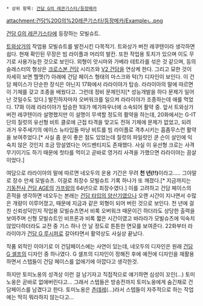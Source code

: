  * 상위 항목: [[건담 G의 레콘기스타/등장메카]]

attachment:건담%20G의%20레콘기스타/등장메카/Exampleㄴ.png

[[건담 G의 레콘기스타]]에 등장하는 모빌슈트.

[[트와상가]]의 작업용 모빌슈트를 발전시킨 다목적기. 트와상가 버전 레쿠텐이라 생각하면 쉽다. 현재 확인된 무장은 빔 라이플과 머리의 발칸. 또한 작업용 토치가 있으며 이도 무기로 사용가능한 것으로 보인다. 외형이 앗시마와 가베라 테트라를 섞은 것 같으며, 등의 슬래스터의 형상은 [[크로스본 건담]] 시리즈와 [[V2 건담]]을 연상케 한다. 그리고 묘한 것이 자세히 보면 헬멧(?) 아래에 건담 페이스 형태의 마스크와 턱(?) 디자인이 보인다. 이 건담 페이스가 단순한 장식은 아닌지 17화에서 라라이야가 탑승. 라라이아의 말에 따르면 이 기체를 갖고 조종을 배웠다고. 그런데 정비 문제인지[* 성능개발을 하다 문제가 일어난 것일수도 있다.] 발진하자마자 오버워크를 일으켜 라라이야가 조종하는데 애를 먹었다. 17화 이래 라라이야가 탑승한 1대가 메가파우너에 소속되어 활약 중. 앞서 트와상가 버전 레쿠텐이라 설명했지만 이 설명이 무색할 정도의 활약을 하는데, 20화에서는 G-IT단의 질럿의 유선형 비트 클로에 근접 타격을 맞고도 전혀 기체에 문제가 없었고, 되려 과거 우주세기의 에이스 뉴타입들 마냥 비트를 빔 라이플로 격추시키는 흠좀무스런 활약을 보여주었다.[* 사실 좀 운이 좋은 점도 있었는데 질럿의 파일럿인 쿤 슨이 살인에 익숙치 않은 것인지 조금 망설였다는 어드벤티지도 존재했다. 사실 이 유선형 크로는 사격무기이기도 하기 때문에 첫타를 먹이고 곧바로 영거리 사격을 가했으면 라라이야는 끔살이었다.]   

여담으로 라라이야의 말에 따르면 네오두의 운용 기간은 무려 '''천 년(!!)'''이라고..... 그야말로 장수 만세 모빌슈츠. 이걸로 최장수 모빌슈트 기록 하나가 또 깨졌다.[* 지금까지는 [[기동전사 건담 AGE]]의 [[가프랑]]의 64년으로 최장수였다.] 이를 고려하고 건담 페이스의 흔적을 생각하면 네오두는 본래는 [[건이지|건담 타입의 양산기]]였으나 오랜 시간이 지나면서 수많은 개량이 이루어졌고, 때문에 지금과 같은 외형이 되어 버린 것으로 보인다. 천 년에 걸친 신뢰성덕인지 작업용 모빌슈츠면서 비록 오버워크 때문이긴 하더라도 상당한 출력을 보여주며 신형 모빌슈트인 비프론과 비록 짧은 시간이였고 바라라가 모빌슈츠에 익숙치 않았다하더라도 교전 중 기스 하나 안 날 정도로 튼튼한 면모를 보여준다. 22화부터 라라이야가 [[건담 G 루시퍼]]로 갈아타면서 활약상도 사실상 끝났다.

작품 외적인 이야기로 이 건담페이스에는 사연이 있는데, 네오두의 디자인은 원래 [[건담 G 셀프]]의 디자인 중 하나였다. G 셀프의 디자인이 정해진 후에 예전에 디자인을 재활용하면서 스텝들이 건담 페이스를 없애기에 아깝다고 생각한것.

하지만 토미노옹의 성격상 이런 걸 남기자고 직접적으로 얘기하면 심성이 꼬인(...) 토미노옹은 곧바로 없애버린다고... 그래서 스텝들은 방송전까지 토미노옹에게 숨긴채로 건담페이스를 남겼다고 한다. 토미노옹은 [[츤데레]](...)라서 스텝들이 자주적으로 하는 작업에는 딱히 뭐라하지 않는다고...
